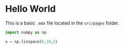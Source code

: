 # Hello World

This is a basic `.mdx` file located in the `src/pages` folder.

```python 
import numpy as np

x = np.linspace(0,10,2)
```